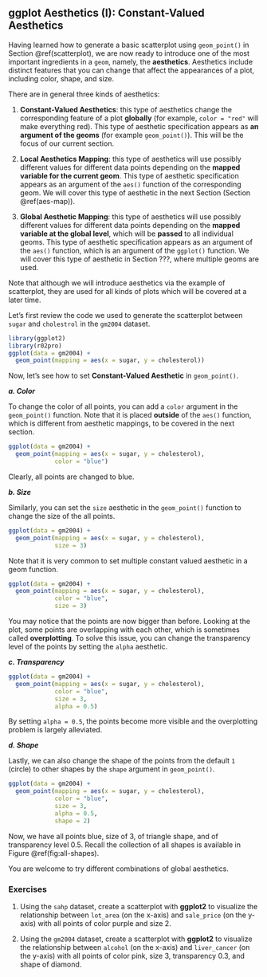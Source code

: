 ## ggplot Aesthetics (I): Constant-Valued Aesthetics {#aes-constant-value}

Having learned how to generate a basic scatterplot using `geom_point()` in Section \@ref(scatterplot), we are now ready to introduce one of the most important ingredients in a `geom`, namely, the **aesthetics**. Aesthetics include distinct features that you can change that affect the appearances of a plot, including color, shape, and size.

There are in general three kinds of aesthetics:

1. **Constant-Valued Aesthetics**: this type of aesthetics change the corresponding feature of a plot **globally** (for example, `color = "red"` will make everything red). This type of aesthetic specification appears as **an argument of the geoms** (for example `geom_point()`). This will be the focus of our current section. 

2. **Local Aesthetics Mapping**: this type of aesthetics will use possibly different values for different data points depending on the **mapped variable for the current geom**.  This type of aesthetic specification appears as an argument of the `aes()` function of the corresponding geom. We will cover this type of aesthetic in the next Section (Section \@ref(aes-map)).

3. **Global Aesthetic Mapping**: this type of aesthetics will use possibly different values for different data points depending on the **mapped variable at the global level**, which will be **passed** to all individual geoms. This type of aesthetic specification appears as an argument of the `aes()` function, which is an argument of the `ggplot()` function. We will cover this type of aesthetic in Section ???, where multiple geoms are used. 

::: {.infobox .caution data-latex="{caution}"}
Note that although we will introduce aesthetics via the example of scatterplot, they are used for all kinds of plots which will be covered at a later time. 
::: 


Let's first review the code we used to generate the scatterplot between `sugar` and `cholestrol` in the `gm2004` dataset.

```r
library(ggplot2)
library(r02pro)
ggplot(data = gm2004) + 
  geom_point(mapping = aes(x = sugar, y = cholesterol))
```

Now, let's see how to set **Constant-Valued Aesthetic** in `geom_point()`. 

***a. Color***

To change the color of all points, you can add a `color` argument in the `geom_point()` function. Note that it is placed **outside** of the `aes()` function, which is different from aesthetic mappings, to be covered in the next section.

```r
ggplot(data = gm2004) + 
  geom_point(mapping = aes(x = sugar, y = cholesterol),
             color = "blue")
```

Clearly, all points are changed to blue. 

***b. Size***

Similarly, you can set the `size` aesthetic in the `geom_point()` function to change the size of the all points.

```r
ggplot(data = gm2004) + 
  geom_point(mapping = aes(x = sugar, y = cholesterol),
             size = 3)
```

Note that it is very common to set multiple constant valued aesthetic in a geom function.

```r
ggplot(data = gm2004) + 
  geom_point(mapping = aes(x = sugar, y = cholesterol),
             color = "blue",
             size = 3)
```

You may notice that the points are now bigger than before. Looking at the plot, some points are overlapping with each other, which is sometimes called **overplotting**. To solve this issue, you can change the transparency level of the points by setting the `alpha` aesthetic. 

***c. Transparency***

```r
ggplot(data = gm2004) + 
  geom_point(mapping = aes(x = sugar, y = cholesterol),
             color = "blue",
             size = 3, 
             alpha = 0.5)
```

By setting `alpha = 0.5`, the points become more visible and the overplotting problem is largely alleviated. 

***d. Shape***

Lastly, we can also change the shape of the points from the default `1` (circle) to other shapes by the `shape` argument in `geom_point()`. 

```r
ggplot(data = gm2004) + 
  geom_point(mapping = aes(x = sugar, y = cholesterol),
             color = "blue",
             size = 3, 
             alpha = 0.5,
             shape = 2)
```


Now, we have all points blue, size of 3, of triangle shape, and of transparency level 0.5. Recall the collection of all shapes is available in Figure \@ref(fig:all-shapes).

You are welcome to try different combinations of global aesthetics.


### Exercises


1.	Using the `sahp` dataset, create a scatterplot with **ggplot2** to visualize the relationship between `lot_area` (on the x-axis) and `sale_price` (on the y-axis) with all points of color purple and size 2.   

2. Using the `gm2004` dataset, create a scatterplot with **ggplot2** to visualize the relationship between `alcohol` (on the x-axis) and `liver_cancer` (on the y-axis) with all points of color pink, size 3, transparency 0.3, and shape of diamond. 




